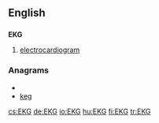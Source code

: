 ==English==

==={{initialism}}===
'''EKG'''

# {{cardiology}} [[electrocardiogram]]

===Anagrams===
* {{alphagram|egk}}
* [[keg#English|keg]]

[[cs:EKG]]
[[de:EKG]]
[[io:EKG]]
[[hu:EKG]]
[[fi:EKG]]
[[tr:EKG]]